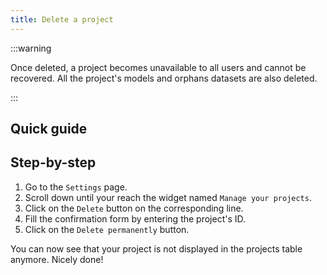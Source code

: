 ```yaml
---
title: Delete a project
---
```



:::warning

Once deleted, a project becomes unavailable to all users and cannot be recovered. All the project's
models and orphans datasets are also deleted.

:::

## Quick guide

<VideoPlayer src="https://cdn.csquare.run/docs/webm/delete-a-project.webm" />

## Step-by-step

1. Go to the `Settings` page.
2. Scroll down until your reach the widget named `Manage your projects`.
3. Click on the `Delete` button on the corresponding line.
4. Fill the confirmation form by entering the project's ID.
5. Click on the `Delete permanently` button.

You can now see that your project is not displayed in the projects table anymore. Nicely done!
